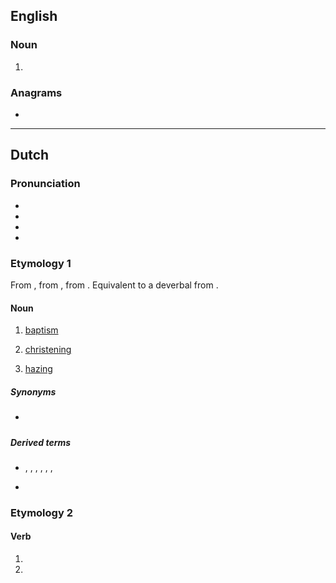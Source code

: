 ==English==

===Noun===
{{en-noun}}

# {{alternative form of|en|dop|nodot=yes}} {{gloss|cup in which diamond is cut}}

===Anagrams===
* {{anagrams|en|a=doop|podo-|pood}}

----

==Dutch==
{{wikipedia|doop (sacrament)|lang=nl}}
{{wikipedia|studentendoop|lang=nl}}

===Pronunciation===
* {{IPA|nl|/doːp/}}
* {{audio|nl|Nl-doop.ogg|Audio}}
* {{hyphenation|nl|doop}}
* {{rhymes|nl|oːp}}

===Etymology 1===
{{root|nl|ine-pro|*dʰewb-}}
From {{inh|nl|dum|dope}}, from {{inh|nl|odt|dōpa}}, from {{inh|nl|gem-pro|*daupō}}. Equivalent to a deverbal from {{m|nl|dopen}}.

====Noun====
{{nl-noun|m|-en|doopje}}

# [[baptism]]
#: {{ux|nl|'''Doop''' door besprenkeling staat niet in de Bijbel onderwezen.|'''Baptism''' by sprinkling is taught not in the Bible.}}
#: {{ux|nl|Er zijn vele verschillende '''dopen''' in de Bijbel en maar een paar zijn met water.|There are many different '''baptisms''' in the Bible and only a few are with water.}}
#: {{syn|nl|doopsel}}
# [[christening]]
# {{lb|nl|Belgium}} [[hazing]]

=====Synonyms=====
* {{sense|hazing}} {{l|nl|ontgroening}} {{qual|Netherlands}}

=====Derived terms=====
* {{sense|baptism}} {{l|nl|doopboek}}, {{l|nl|doopceel}}, {{l|nl|dopeling}}, {{l|nl|kinderdoop}}, {{l|nl|vuurdoop}}, {{l|nl|waterdoop}}, {{l|nl|wederdoop}}
* {{sense|hazing}} {{l|nl|studentendoop}}

===Etymology 2===
{{nonlemma}}

====Verb====
{{head|nl|verb form}}

# {{nl-verb form of|p=1|n=sg|t=pres|m=ind|dopen}}
# {{nl-verb form of|m=imp|dopen}}